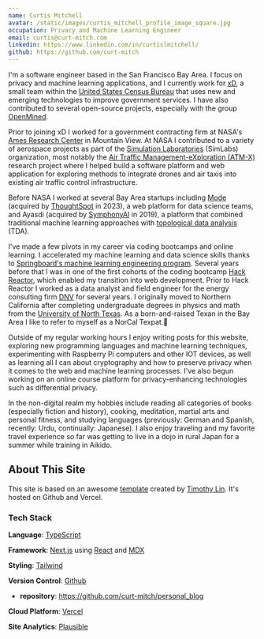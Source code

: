 ```yaml
---
name: Curtis Mitchell
avatar: /static/images/curtis_mitchell_profile_image_square.jpg
occupation: Privacy and Machine Learning Engineer
email: curtis@curt-mitch.com
linkedin: https://www.linkedin.com/in/curtislmitchell/
github: https://github.com/curt-mitch
---
```


I'm a software engineer based in the San Francisco Bay Area. I focus on privacy and machine learning applications, and I currently work for [xD](https://www.xd.gov/), a small team within the [United States Census Bureau](https://www.census.gov/) that uses new and emerging technologies to improve government services. I have also contributed to several open-source projects, especially with the group [OpenMined](https://www.openmined.org/).

Prior to joining xD I worked for a government contracting firm at NASA's [Ames Research Center](https://www.nasa.gov/ames) in Mountain View. At NASA I contributed to a variety of aerospace projects as part of the [Simulation Laboratories](https://www.nasa.gov/simlabs/) (SimLabs) organization, most notably the [Air Traffic Management-eXploration (ATM-X)](https://www.nasa.gov/aeroresearch/programs/aosp/atm-x) research project where I helped build a software platform and web application for exploring methods to integrate drones and air taxis into existing air traffic control infrastructure.

Before NASA I worked at several Bay Area startups including [Mode](https://mode.com/) (acquired by [ThoughtSpot](https://www.thoughtspot.com/) in 2023), a web platform for data science teams, and Ayasdi (acquired by [SymphonyAI](https://www.symphonyai.com/) in 2019), a platform that combined traditional machine learning approaches with [topological data analysis](https://en.wikipedia.org/wiki/Topological_data_analysis) (TDA).

I've made a few pivots in my career via coding bootcamps and online learning. I accelerated my machine learning and data science skills thanks to [Springboard's machine learning engineering program](https://www.springboard.com/courses/ai-machine-learning-career-track/). Several years before that I was in one of the first cohorts of the coding bootcamp [Hack Reactor](https://www.galvanize.com/hack-reactor/), which enabled my transition into web development. Prior to Hack Reactor I worked as a data analyst and field engineer for the energy consulting firm [DNV](https://www.dnv.com/) for several years. I originally moved to Northern California after completing undergraduate degrees in physics and math from the [University of North Texas](https://www.unt.edu/). As a born-and-raised Texan in the Bay Area I like to refer to myself as a NorCal Texpat.🤠

Outside of my regular working hours I enjoy writing posts for this website, exploring new programming languages and machine learning techniques, experimenting with Raspberry Pi computers and other IOT devices, as well as learning all I can about cryptography and how to preserve privacy when it comes to the web and machine learning processes. I've also begun working on an online course platform for privacy-enhancing technologies such as differential privacy.

In the non-digital realm my hobbies include reading all categories of books (especially fiction and history), cooking, meditation, martial arts and personal fitness, and studying languages (previously: German and Spanish, recently: Urdu, continually: Japanese). I also enjoy traveling and my favorite travel experience so far was getting to live in a dojo in rural Japan for a summer while training in Aikido.

## About This Site

This site is based on an awesome [template](https://github.com/timlrx/tailwind-nextjs-starter-blog) created by [Timothy Lin](https://github.com/timlrx). It's hosted on Github and Vercel.

### Tech Stack

**Language**: [TypeScript](https://www.typescriptlang.org/)

**Framework**: [Next.js](https://nextjs.org/) using [React](https://react.dev/) and [MDX](https://mdxjs.com/)

**Styling**: [Tailwind](https://tailwindcss.com/)

**Version Control**: [Github](github.com/)

- **repository**: https://github.com/curt-mitch/personal_blog

**Cloud Platform**: [Vercel](vercel.com/)

**Site Analytics**: [Plausible](https://plausible.io/)
